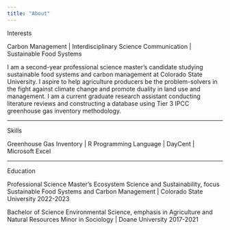 ```yaml
---
title: "About"
---
```


Interests

Carbon Management \| Interdisciplinary Science Communication \| Sustainable Food Systems

I am a second-year professional science master's candidate studying sustainable food systems and carbon management at Colorado State University. I aspire to help agriculture producers be the problem-solvers in the fight against climate change and promote duality in land use and management. I am a current graduate research assistant conducting literature reviews and constructing a database using Tier 3 IPCC greenhouse gas inventory methodology.

------------------------------------------------------------------------

Skills

Greenhouse Gas Inventory \| R Programming Language \| DayCent \| Microsoft Excel

------------------------------------------------------------------------

Education

Professional Science Master's Ecosystem Science and Sustainability, focus Sustainable Food Systems and Carbon Management \| Colorado State University 2022-2023

Bachelor of Science Environmental Science, emphasis in Agriculture and Natural Resources Minor in Sociology \| Doane University 2017-2021
